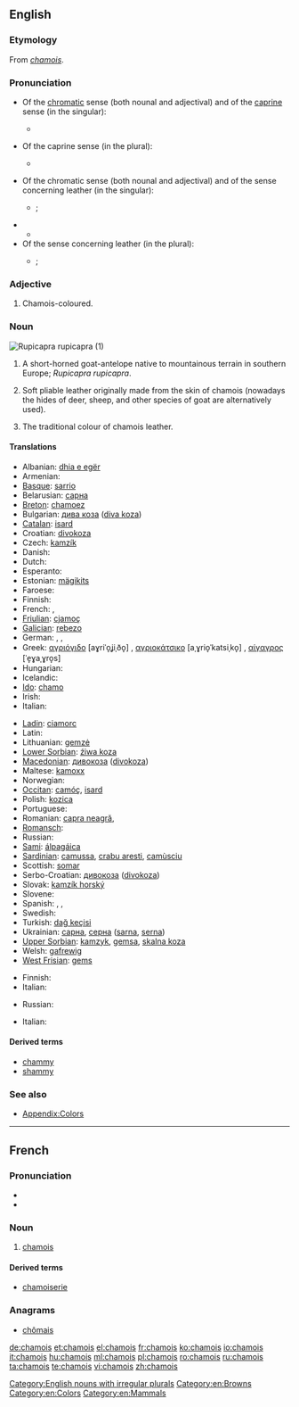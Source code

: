 ==English==
{{wikipedia}}

===Etymology===
From {{etyl|fr}} ''[[#French|chamois]]''.

===Pronunciation===
* Of the [[chromatic]] sense (both nounal and adjectival) and of the [[caprine]] sense (in the singular):
** {{a|RP}} {{IPA|/ˈʃæmwɑː/}}
* Of the caprine sense (in the plural):
** {{a|RP}} {{IPA|/ˈʃæmwɑːz/}}
* Of the chromatic sense (both nounal and adjectival) and of the sense concerning leather (in the singular):
** {{a|RP}} {{IPA|/ˈʃæmi/}}; {{SAMPA|/'S{mi/}}
* {{audio|En-us-chamois.ogg|Audio (US)}}
** {{rhymes|æmi}}
* Of the sense concerning leather (in the plural):
** {{a|RP}} {{IPA|/ˈʃæmiz/}}; {{SAMPA|/'S{miz/}}

===Adjective===
{{en-adj|-}}

# Chamois-coloured.

===Noun===
[[Image:Rupicapra rupicapra 0.jpg|thumb|''Rupicapra rupicapra'' (1)]]
{{en-noun|chamois}}

# A short-horned goat-antelope native to mountainous terrain in southern Europe; ''Rupicapra rupicapra''.
# {{qualifier|Usually as “chamois leather”}} Soft pliable leather originally made from the skin of chamois (nowadays the hides of deer, sheep, and other species of goat are alternatively used).
# The traditional colour of chamois leather.
#: {{color panel|FBE4C7}}

====Translations====
{{trans-top|goat}}
* Albanian: [[dhia e egër]]
* Armenian: {{t-|hy|այծյամ|tr=ayçyam}}
* [[Basque]]: [[sarrio]]
* Belarusian: [[сарна]]
* [[Breton]]: [[chamoez]]
* Bulgarian: [[дива коза]] ([[diva koza]])
* [[Catalan]]: [[isard]]
* Croatian: [[divokoza]]
* Czech: [[kamzík]]
* Danish: {{t|da|gemse}}
* Dutch: {{t+|nl|gems|f}}
* Esperanto: {{t-|eo|ĉamo|xs=Esperanto}}
* Estonian: [[mägikits]]
* Faroese: {{t|fo|gemsa}}
* Finnish: {{t+|fi|gemssi}}
* French: {{t+|fr|chamois|m}}, {{t+|fr|isard|m}}
* [[Friulian]]: [[cjamoç]]
* [[Galician]]: [[rebezo]]
* German: {{t-|de|Gams|f}}, {{t+|de|Gemse|f}}, {{t+|de|Gämse|f}}
* Greek: [[αγριόγιδο]] [aɣriˈo̞ʝiˌðo̞] {{n}}, [[αγριοκάτσικο]] [aˌɣrio̞ˈkatsiˌko̞] {{n}}, [[αίγαγρος]] [ˈe̞ɣaˌɣro̞s] {{m}}
* Hungarian: {{t+|hu|zerge}}
* Icelandic: {{t|is|gemsa}}
* [[Ido]]: [[chamo]]
* Irish: {{t|ga|seamaí|m}}
* Italian: {{t+|it|camoscio|m}}
{{trans-mid}}
* [[Ladin]]: [[ciamorc]]
* Latin: {{t|la|Rupicapra rupicapra }}
* Lithuanian: [[gemzė]]
* [[Lower Sorbian]]: [[źiwa koza]]
* [[Macedonian]]: [[дивокоза]] ([[divokoza]])
* Maltese: [[kamoxx]]
* Norwegian: {{t|no|gemse}}
* [[Occitan]]: [[camóç]], [[isard]]
* Polish: [[kozica]] '' ''
* Portuguese: {{t+|pt|camurça}}
* Romanian: [[capra neagră]], {{t|ro|șamoa|m}}
* [[Romansch]]: {{t|rm|chamutsch|m}}
* Russian: {{t+|ru|серна|f|tr=s'érna}}
* [[Sami]]: [[álpagáica]]
* [[Sardinian]]: [[camussa]], [[crabu aresti]], [[camùsciu]]
* Scottish: [[somar]]
* Serbo-Croatian: [[дивокоза]] ([[divokoza]])
* Slovak: [[kamzík horský]]
* Slovene: {{t+|sl|gams}}
* Spanish: {{t+|es|gamuza|f}}, {{t+|es|rebeco|m}}, {{t+|es|sarrio|m}}
* Swedish: {{t+|sv|gems}}
* Turkish: [[dağ keçisi]]
* Ukrainian: [[сарна]], [[серна]] ([[sarna]], [[serna]])
* [[Upper Sorbian]]: [[kamzyk]], [[gemsa]], [[skalna koza]]
* Welsh: [[gafrewig]]
* [[West Frisian]]: [[gems]]
{{trans-bottom}}

{{trans-top|cloth}}
* Finnish: {{t+|fi|säämiskä}}
* Italian: {{t+|it|camoscio}}
{{trans-mid}}
* Russian: {{t+|ru|замша|f|tr=zámša}}
{{trans-bottom}}

{{trans-top|colour}}
* Italian: {{t+|it|camoscio}}
{{trans-mid}}
{{trans-bottom}}

====Derived terms====
* [[chammy]]
* [[shammy]]

===See also===
* [[Appendix:Colors]]

[[Category:English nouns with irregular plurals]]
[[Category:en:Browns]]
[[Category:en:Colors]]
[[Category:en:Mammals]]
----

==French==

===Pronunciation===
* {{IPA|/ʃa.mwa/|lang=fr}}
* {{audio|Fr-chamois.ogg|Audio (France)}}

===Noun===
{{fr-noun|m|plural=chamois}}

# [[#English|chamois]]

====Derived terms====
* [[chamoiserie]]

===Anagrams===
* [[chômais#French|chômais]]

[[de:chamois]]
[[et:chamois]]
[[el:chamois]]
[[fr:chamois]]
[[ko:chamois]]
[[io:chamois]]
[[it:chamois]]
[[hu:chamois]]
[[ml:chamois]]
[[pl:chamois]]
[[ro:chamois]]
[[ru:chamois]]
[[ta:chamois]]
[[te:chamois]]
[[vi:chamois]]
[[zh:chamois]]